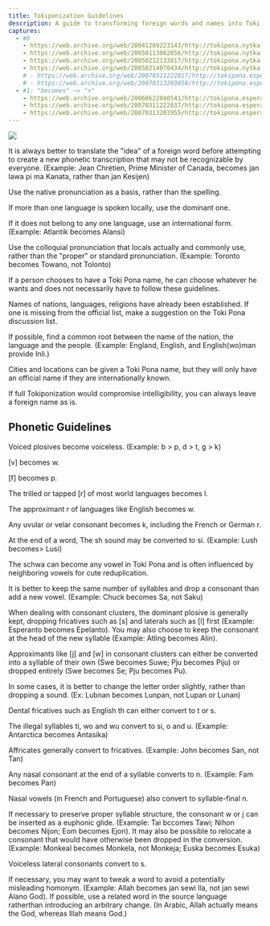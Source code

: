 ```yaml
---
title: Tokiponization Guidelines
description: A guide to transforming foreign words and names into Toki Pona.
captures:
  - #0
    - https://web.archive.org/web/20041209223143/http://tokipona.nytka.org:80/about/tpize.html
    - https://web.archive.org/web/20050113002656/http://tokipona.nytka.org:80/learn/tpize.html
    - https://web.archive.org/web/20050212133817/http://tokipona.nytka.org:80/learn/tpize.html
    - https://web.archive.org/web/20050214070434/http://tokipona.nytka.org:80/about/tpize.html
    # - https://web.archive.org/web/20070311222817/http://tokipona.esperanto-jeunes.org:80/about/tpize.html
    # - https://web.archive.org/web/20070313203858/http://tokipona.esperanto-jeunes.org:80/about/tpize.html
  - #1: "becomes" ~> ">"
    - https://web.archive.org/web/20060622040541/http://tokipona.esperanto-jeunes.org:80/learn/tpize.html 
    - https://web.archive.org/web/20070311222837/http://tokipona.esperanto-jeunes.org:80/learn/tpize.html # "Chrétien"~> "Chr�tien"
    - https://web.archive.org/web/20070313203955/http://tokipona.esperanto-jeunes.org:80/learn/tpize.html
---
```


![](/images/tpize.jpg)

It is always better to translate the "idea" of a foreign word before attempting to create a new phonetic transcription that may not be recognizable by everyone. (Example: Jean Chrétien, Prime Minister of Canada, becomes jan lawa pi ma Kanata, rather than jan Kesijen)

Use the native pronunciation as a basis, rather than the spelling.

If more than one language is spoken locally, use the dominant one.

If it does not belong to any one language, use an international form. (Example: Atlantik becomes Alansi)

Use the colloquial pronunciation that locals actually and commonly use, rather than the "proper" or standard pronunciation. (Example: Toronto becomes Towano, not Tolonto)

If a person chooses to<Change till={1}> </Change>have a Toki Pona name, he can choose whatever he wants and does not necessarily have to follow these guidelines.

Names of nations, languages, religions have already been established. If one is missing from the official list, make a suggestion on the Toki Pona discussion list.

If possible, find a common root between the name of the nation, the language and the people. (Example: England, English, and English(wo)man provide Inli.)

Cities and locations can be given a Toki Pona name, but they will only have an official name if they are internationally known.

If full Tokiponization would compromise intelligibility, you can always leave a foreign name as is.

 

## Phonetic Guidelines

Voiced plosives become voiceless. (Example: b > p, d > t, g > k)

[v] becomes w.

[f] becomes p.

The trilled or tapped [r] of most world languages becomes l.

The approximant r of languages like English becomes w.

Any uvular or velar consonant becomes k, including the French or German r.

At the end of a word, The sh sound may be converted to si. (Example: Lush <Change till={1}>becomes</Change><Change from={1}>&gt;</Change> Lusi)

The schwa can become any vowel in Toki Pona and is often influenced by neighboring vowels for cute reduplication.

It is better to keep the same number of syllables and drop a consonant than add a new vowel. (Example: Chuck becomes Sa, not Saku)

When dealing with consonant clusters, the dominant plosive is generally kept, dropping fricatives such as [s] and laterals such as [l] first (Example: Esperanto becomes Epelanto). You may also choose to keep the consonant at the head of the new syllable (Example: Atling becomes Alin).

Approximants like [j] and [w] in consonant clusters can either be converted into a syllable of their own (Swe becomes Suwe; Pju becomes Piju) or dropped entirely (Swe becomes Se; Pju becomes Pu).

In some cases, it is better to change the letter order slightly, rather than dropping a sound. (Ex: Lubnan becomes Lunpan, not Lupan or Lunan)

Dental fricatives such as English th can either convert to t or s.

The illegal syllables ti, wo and wu convert to si, o and u. (Example: Antarctica becomes Antasika)

Affricates generally convert to fricatives. (Example: John becomes San, not Tan)

Any nasal consonant at the end of a syllable converts to n. (Example: Fam becomes Pan)

Nasal vowels (in French and Portuguese) also convert to syllable-final n.

If necessary to preserve proper syllable structure, the consonant w or j can be inserted as a euphonic glide. (Example: Tai bccomes Tawi; Nihon becomes Nijon; Eom becomes Ejon). It may also be possible to relocate a consonant that would have otherwise been dropped in the conversion. (Example: Monkeal becomes Monkela, not Monkeja; Euska becomes Esuka)

Voiceless lateral consonants convert to s.

If necessary, you may want to tweak a word to avoid a potentially misleading homonym. (Example: Allah becomes jan sewi Ila, not jan sewi Alano God). If possible, use a related word in the source language ratherthan introducing an arbitrary change. (In Arabic, Allah actually means the God, whereas Illah means God.)
